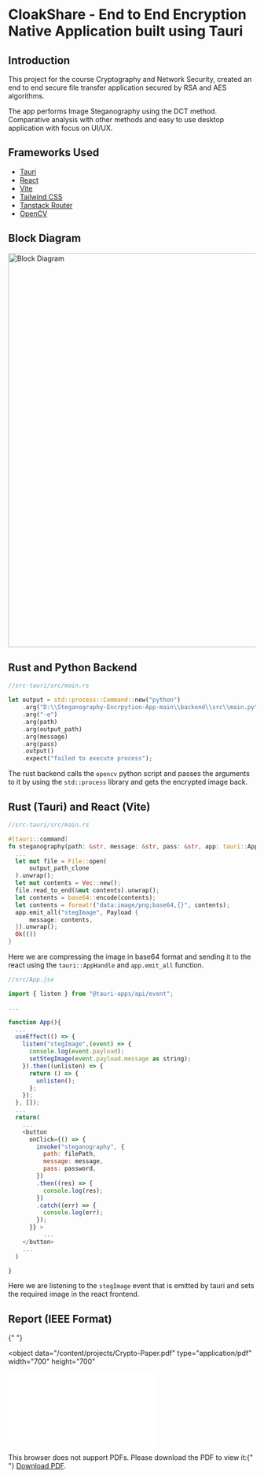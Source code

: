# CloakShare - End to End Encryption Native Application built using Tauri

## Introduction

<div class="repo-card" data-repo="siddhsuresh/Steganography-Encrpytion-App"></div>

This project for the course Cryptography and Network Security, created an end to
end secure file transfer application secured by RSA and AES algorithms.

The app performs Image Steganography using the DCT method. Comparative analysis
with other methods and easy to use desktop application with focus on UI/UX.

## Frameworks Used

- [Tauri](https://tauri.studio/en/)
- [React](https://reactjs.org/)
- [Vite](https://vitejs.dev/)
- [Tailwind CSS](https://tailwindcss.com/)
- [Tanstack Router](https://tanstack.com/router)
- [OpenCV](https://opencv.org/)

## Block Diagram

<img
  src="/content/projects/crypto-diagram.png"
  alt="Block Diagram"
  width="800"
/>

## Rust and Python Backend

```rust
//src-tauri/src/main.rs

let output = std::process::Command::new("python")
    .arg("D:\\Steganography-Encrpytion-App-main\\backend\\src\\main.py")
    .arg("-e")
    .arg(path)
    .arg(output_path)
    .arg(message)
    .arg(pass)
    .output()
    .expect("failed to execute process");
```

The rust backend calls the `opencv` python script and passes the arguments to it
by using the `std::process` library and gets the encrypted image back.

## Rust (Tauri) and React (Vite)

```rust
//src-tauri/src/main.rs

#[tauri::command]
fn steganography(path: &str, message: &str, pass: &str, app: tauri::AppHandle) -> Result<(), String> {
  ...
  let mut file = File::open(
      output_path_clone
  ).unwrap();
  let mut contents = Vec::new();
  file.read_to_end(&mut contents).unwrap();
  let contents = base64::encode(contents);
  let contents = format!("data:image/png;base64,{}", contents);
  app.emit_all("stegImage", Payload {
      message: contents,
  }).unwrap();
  Ok(())
}
```

Here we are compressing the image in base64 format and sending it to the react
using the `tauri::AppHandle` and `app.emit_all` function.

```javascript
//src/App.jsx

import { listen } from "@tauri-apps/api/event";

...

function App(){
  ...
  useEffect(() => {
    listen("stegImage",(event) => {
      console.log(event.payload);
      setStegImage(event.payload.message as string);
    }).then((unlisten) => {
      return () => {
        unlisten();
      };
    });
  }, []);
  ...
  return(
    ...
    <button
      onClick={() => {
        invoke("steganography", {
          path: filePath,
          message: message,
          pass: password,
        })
        .then((res) => {
          console.log(res);
        })
        .catch((err) => {
          console.log(err);
        });
      }} >
          ...
    </button>
    ...
  )

}
```

Here we are listening to the `stegImage` event that is emitted by tauri and sets the required image in the react frontend.

## Report (IEEE Format)

{" "}

<object
  data="/content/projects/Crypto-Paper.pdf"
  type="application/pdf"
  width="700"
  height="700"
>
  <embed src="/content/projects/Crypto-Paper.pdf">
    <p>
      This browser does not support PDFs. Please download the PDF to view it:{" "}
      <a href="http://yoursite.com/the.pdf">Download PDF</a>.
    </p>
  </embed>
</object>
